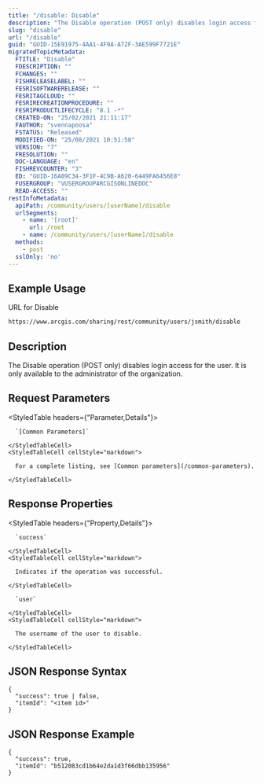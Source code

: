 ```yaml
---
title: "/disable: Disable"
description: "The Disable operation (POST only) disables login access for the user."
slug: "disable"
url: "/disable"
guid: "GUID-15E91975-4AA1-4F9A-A72F-3AE599F7721E"
migratedTopicMetadata:
  FTITLE: "Disable"
  FDESCRIPTION: ""
  FCHANGES: ""
  FISHRELEASELABEL: ""
  FESRISOFTWARERELEASE: ""
  FESRITAGCLOUD: ""
  FESRIRECREATIONPROCEDURE: ""
  FESRIPRODUCTLIFECYCLE: "8.1 -*"
  CREATED-ON: "25/02/2021 21:11:17"
  FAUTHOR: "svennapoosa"
  FSTATUS: "Released"
  MODIFIED-ON: "25/08/2021 10:51:58"
  VERSION: "7"
  FRESOLUTION: ""
  DOC-LANGUAGE: "en"
  FISHREVCOUNTER: "3"
  ED: "GUID-16A89C34-3F1F-4C9B-A620-6449FA6456E8"
  FUSERGROUP: "VUSERGROUPARCGISONLINEDOC"
  READ-ACCESS: ""
restInfoMetadata:
  apiPath: /community/users/[userName]/disable
  urlSegments:
    - name: '[root]'
      url: /root
    - name: /community/users/[userName]/disable
  methods:
    - post
  sslOnly: 'no'
---
```


## Example Usage

URL for Disable 

```markdown
https://www.arcgis.com/sharing/rest/community/users/jsmith/disable
``` 

## Description

The Disable operation (POST only) disables login access for the user. It is only available to the administrator of the organization.

## Request Parameters 

<StyledTable headers={"Parameter,Details"}>
  <StyledTableRow>
    <StyledTableCell cellStyle="markdown">

      `[Common Parameters]` 

    </StyledTableCell>
    <StyledTableCell cellStyle="markdown">

      For a complete listing, see [Common parameters](/common-parameters). 

    </StyledTableCell>
  </StyledTableRow>
</StyledTable>

## Response Properties

<StyledTable headers={"Property,Details"}>
  <StyledTableRow>
    <StyledTableCell cellStyle="markdown">

      `success` 

    </StyledTableCell>
    <StyledTableCell cellStyle="markdown">

      Indicates if the operation was successful.

    </StyledTableCell>
  </StyledTableRow>
  <StyledTableRow>
    <StyledTableCell cellStyle="markdown">

      `user` 

    </StyledTableCell>
    <StyledTableCell cellStyle="markdown">

      The username of the user to disable.

    </StyledTableCell>
  </StyledTableRow>
</StyledTable>

## JSON Response Syntax

```other
{
  "success": true | false,
  "itemId": "<item id>"
}
```

## JSON Response Example

```other
{
  "success": true,
  "itemId": "b512083cd1b64e2da1d3f66dbb135956"
}
```

 
